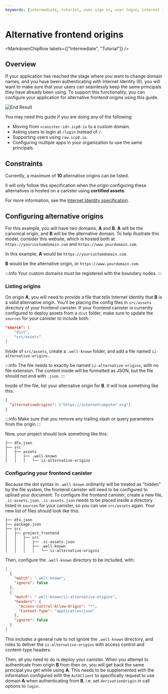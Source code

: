 ```yaml
---
keywords: [intermediate, tutorial, user sign in, user login, internet identity]
---
```




# Alternative frontend origins

<MarkdownChipRow labels={["Intermediate", "Tutorial"]} />

## Overview
If your application has reached the stage where you want to change domain names, and you have been authenticating with Internet Identity (II), you will want to make sure that your users can seamlessly keep the same principals they have already been using. To support this functionality, you can configure your application for alternative frontend origins using this guide.

![End Result](../_attachments/alternative-origins.png)

You may need this guide if you are doing any of the following:

- Moving from `<canister-id>.icp0.io` to a custom domain.
- Asking users to login at `/login` instead of `/`.
- Supporting users using `raw.icp0.io`.
- Configuring multiple apps in your organization to use the same principals.

## Constraints

Currently, a maximum of **10** alternative origins can be listed.

II will only follow this specification when the origin configuring these alternatives is hosted on a canister using **certified assets**.

For more information, see the [Internet Identity specification](https://github.com/dfinity/internet-identity/blob/main/docs/ii-spec.md#alternative-frontend-origins).

## Configuring alternative origins

For this example, you will have two domains, **A** and **B**. **A** will be the canonical origin, and **B** will be the alternative domain. To help illustrate this model, consider this website, which is hosted both at `https://yourcustomdomain.com` and `https://www.yourdomain.com`.

In this example, **A** would be `https://yourcustomdomain.com`.

**B** would be the alternative origin, or `https://www.yourdomain.com`.

:::info
Your custom domains must be registered with the boundary nodes.
:::

### Listing origins

On origin **A**, you will need to provide a file that tells Internet Identity that **B** is a valid alternative origin. You'll be placing the config files in `src/assets` directory of your frontend canister. If your frontend canister is currently configured to deploy assets from a `dist` folder, make sure to update the `sources` for your canister to include both:

```json title="dfx.json"
"source": [
    "dist",
    "src/assets"
]
```

Inside of `src/assets`, create a `.well-known` folder, and add a file named `ii-alternative-origins.`

:::info
The file needs to exactly be named `ii-alternative-origins`, with no file extension. The content inside will be formatted as JSON, but the file should not end with `.json`.
:::

Inside of the file, list your alternative origin for **B**. It will look something like this:

```json title="src/assets/.well-known/ii-alternative-origins"
{
  "alternativeOrigins": ["https://internetcomputer.org"]
}
```

:::info
Make sure that you remove any trailing slash or query parameters from the origin
:::

Now, your project should look something like this:

```
├── dfx.json
├── src
│   ├── assets
│   │   ├── .well-known
│   │   │   └── ii-alternative-origins
```

### Configuring your frontend canister

Because the dot syntax in `.well-known` ordinarily will be treated as "hidden" by the file system, the frontend canister will need to be configured to upload your document. To configure the frontend canister, create a new file, `.ic-assets.json`. `.ic-assets.json` needs to be placed inside a directory listed in `sources` for your canister, so you can use `src/assets` again. Your new list of files should look like this:

```
├── dfx.json
├── package.json
├── src
│   ├── project_frontend
│   │   ├── src
│   │   │   ├── .ic-assets.json
│   │   │   ├── .well-known
│   │   │   │   └── ii-alternative-origins
```

Then, configure the `.well-known` directory to be included, with:

```json title="src/project_frontend/src/.ic-assets.json"
[
  {
    "match": ".well-known",
    "ignore": false
  },
  {
    "match": ".well-known/ii-alternative-origins",
    "headers": {
      "Access-Control-Allow-Origin": "*",
      "Content-Type": "application/json"
    },
    "ignore": false
  }
]
```

This includes a general rule to not ignore the `.well-known` directory, and rules to deliver the `ii-alternative-origins` with access control and content-type headers.

Then, all you need to do is deploy your canister. When you attempt to authenticate from origin **B** from then on, you will get back the same principal you get while using **A**. This needs to be supplemented with the information configured with the `AuthClient` to specifically request to use domain **A** when authenticating from **B**, i.e. set `derivationOrigin` in call options to `login`.
